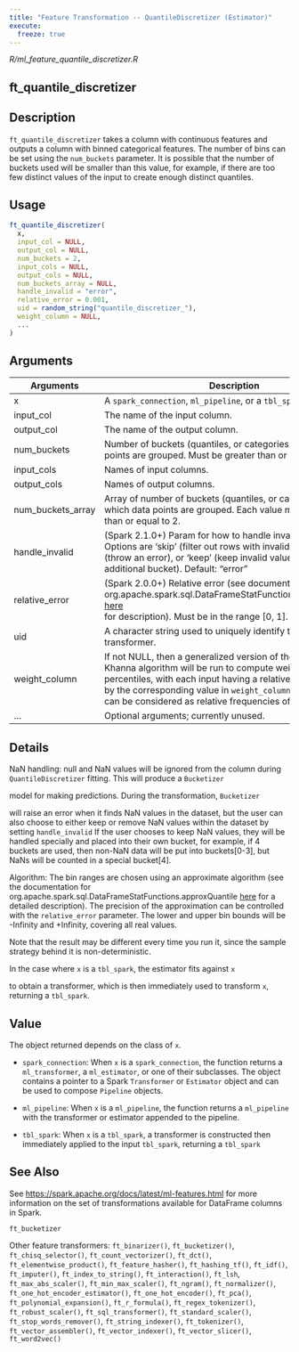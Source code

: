 ```yaml
---
title: "Feature Transformation -- QuantileDiscretizer (Estimator)"
execute:
  freeze: true
---
```


*R/ml_feature_quantile_discretizer.R*

## ft_quantile_discretizer

## Description
`ft_quantile_discretizer` takes a column with continuous features and outputs   a column with binned categorical features. The number of bins can be   set using the `num_buckets` parameter. It is possible that the number   of buckets used will be smaller than this value, for example, if there   are too few distinct values of the input to create enough distinct   quantiles. 


## Usage
```r
ft_quantile_discretizer( 
  x, 
  input_col = NULL, 
  output_col = NULL, 
  num_buckets = 2, 
  input_cols = NULL, 
  output_cols = NULL, 
  num_buckets_array = NULL, 
  handle_invalid = "error", 
  relative_error = 0.001, 
  uid = random_string("quantile_discretizer_"), 
  weight_column = NULL, 
  ... 
) 
```

## Arguments
|Arguments|Description|
|---|---|
| x | A `spark_connection`, `ml_pipeline`, or a `tbl_spark`. |
| input_col | The name of the input column. |
| output_col | The name of the output column. |
| num_buckets | Number of buckets (quantiles, or categories) into which data points are grouped. Must be greater than or equal to 2. |
| input_cols | Names of input columns. |
| output_cols | Names of output columns. |
| num_buckets_array | Array of number of buckets (quantiles, or categories) into which data points are grouped. Each value must be greater than or equal to 2. |
| handle_invalid | (Spark 2.1.0+) Param for how to handle invalid entries. Options are 'skip' (filter out rows with invalid values), 'error' (throw an error), or 'keep' (keep invalid values in a special additional bucket). Default: "error" |
| relative_error | (Spark 2.0.0+) Relative error (see documentation for org.apache.spark.sql.DataFrameStatFunctions.approxQuantile [here](https://spark.apache.org/docs/latest/api/scala/index.html#org.apache.spark.sql.DataFrameStatFunctions)<br>for description). Must be in the range [0, 1]. default: 0.001 |
| uid | A character string used to uniquely identify the feature transformer. |
| weight_column | If not NULL, then a generalized version of the Greenwald-Khanna algorithm will be run to compute weighted percentiles, with each input having a relative weight specified by the corresponding value in `weight_column`. The weights can be considered as relative frequencies of sample inputs. |
| ... | Optional arguments; currently unused. |

## Details

NaN handling: null and NaN values will be ignored from the column   during `QuantileDiscretizer` fitting. This will produce a `Bucketizer`

  model for making predictions. During the transformation, `Bucketizer`

  will raise an error when it finds NaN values in the dataset, but the   user can also choose to either keep or remove NaN values within the   dataset by setting `handle_invalid` If the user chooses to keep NaN values,   they will be handled specially and placed into their own bucket,   for example, if 4 buckets are used, then non-NaN data will be put   into buckets[0-3], but NaNs will be counted in a special bucket[4]. 

  Algorithm: The bin ranges are chosen using an approximate algorithm (see   the documentation for org.apache.spark.sql.DataFrameStatFunctions.approxQuantile   [here](https://spark.apache.org/docs/latest/api/scala/index.html#org.apache.spark.sql.DataFrameStatFunctions) for a detailed description). The precision of the approximation can be   controlled with the `relative_error` parameter. The lower and upper bin   bounds will be -Infinity and +Infinity, covering all real values. 

  Note that the result may be different every time you run it, since the sample   strategy behind it is non-deterministic. 

In the case where `x` is a `tbl_spark`, the estimator fits against `x`

  to obtain a transformer, which is then immediately used to transform `x`, returning a `tbl_spark`. 


## Value

The object returned depends on the class of `x`. 

  

- `spark_connection`: When `x` is a `spark_connection`, the function returns a `ml_transformer`,   a `ml_estimator`, or one of their subclasses. The object contains a pointer to   a Spark `Transformer` or `Estimator` object and can be used to compose   `Pipeline` objects. 

  

- `ml_pipeline`: When `x` is a `ml_pipeline`, the function returns a `ml_pipeline` with   the transformer or estimator appended to the pipeline. 

  

- `tbl_spark`: When `x` is a `tbl_spark`, a transformer is constructed then   immediately applied to the input `tbl_spark`, returning a `tbl_spark`



## See Also

See [https://spark.apache.org/docs/latest/ml-features.html](https://spark.apache.org/docs/latest/ml-features.html) for   more information on the set of transformations available for DataFrame   columns in Spark. 

`ft_bucketizer`

Other feature transformers:  `ft_binarizer()`, `ft_bucketizer()`, `ft_chisq_selector()`, `ft_count_vectorizer()`, `ft_dct()`, `ft_elementwise_product()`, `ft_feature_hasher()`, `ft_hashing_tf()`, `ft_idf()`, `ft_imputer()`, `ft_index_to_string()`, `ft_interaction()`, `ft_lsh`, `ft_max_abs_scaler()`, `ft_min_max_scaler()`, `ft_ngram()`, `ft_normalizer()`, `ft_one_hot_encoder_estimator()`, `ft_one_hot_encoder()`, `ft_pca()`, `ft_polynomial_expansion()`, `ft_r_formula()`, `ft_regex_tokenizer()`, `ft_robust_scaler()`, `ft_sql_transformer()`, `ft_standard_scaler()`, `ft_stop_words_remover()`, `ft_string_indexer()`, `ft_tokenizer()`, `ft_vector_assembler()`, `ft_vector_indexer()`, `ft_vector_slicer()`, `ft_word2vec()`


